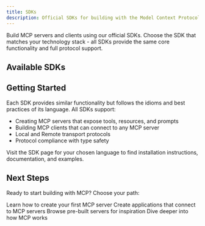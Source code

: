 ```yaml
---
title: SDKs
description: Official SDKs for building with the Model Context Protocol
---
```


Build MCP servers and clients using our official SDKs. Choose the SDK that matches your technology stack - all SDKs provide the same core functionality and full protocol support.

## Available SDKs

<CardGroup cols={3}>
  <Card title="TypeScript" icon="square-js" href="https://github.com/modelcontextprotocol/typescript-sdk" />
  <Card title="Python" icon="python" href="https://github.com/modelcontextprotocol/python-sdk" />
  <Card title="Go" icon="golang" href="https://github.com/modelcontextprotocol/go-sdk" />
  <Card title="Kotlin" icon="square-k" href="https://github.com/modelcontextprotocol/kotlin-sdk" />
  <Card title="Swift" icon="swift" href="https://github.com/modelcontextprotocol/swift-sdk" />
  <Card title="Java" icon="java" href="https://github.com/modelcontextprotocol/java-sdk" />
  <Card title="C#" icon="square-c" href="https://github.com/modelcontextprotocol/csharp-sdk" />
  <Card title="Ruby" icon="gem" href="https://github.com/modelcontextprotocol/ruby-sdk" />
  <Card title="Rust" icon="rust" href="https://github.com/modelcontextprotocol/rust-sdk" />
</CardGroup>

## Getting Started

Each SDK provides similar functionality but follows the idioms and best practices of its language. All SDKs support:

- Creating MCP servers that expose tools, resources, and prompts
- Building MCP clients that can connect to any MCP server
- Local and Remote transport protocols
- Protocol compliance with type safety

Visit the SDK page for your chosen language to find installation instructions, documentation, and examples.

## Next Steps

Ready to start building with MCP? Choose your path:

<CardGroup cols={2}>
  <Card title="Build a Server" icon="server" href="/quickstart/server">
    Learn how to create your first MCP server
  </Card>
  <Card title="Build a Client" icon="computer" href="/quickstart/client">
    Create applications that connect to MCP servers
  </Card>
  <Card title="Explore Examples" icon="code" href="/servers">
    Browse pre-built servers for inspiration
  </Card>
  <Card title="Understand the Architecture" icon="book" href="/concepts/architecture">
    Dive deeper into how MCP works
  </Card>
</CardGroup>